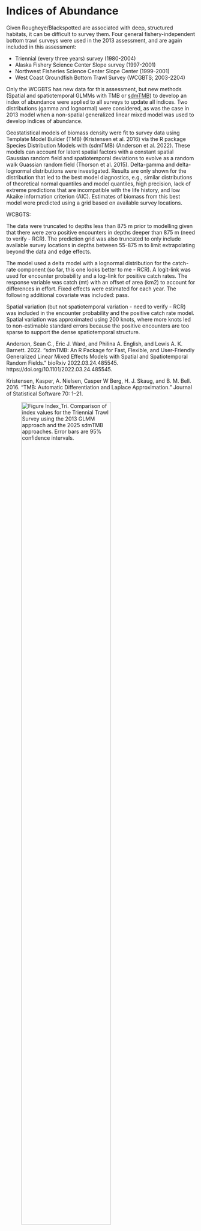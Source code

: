# Indices of Abundance

Given Rougheye/Blackspotted are associated with deep, structured habitats, it can be difficult to survey them. Four general fishery-independent bottom trawl surveys were used in the 2013 assessment, and are again included in this assessment:

* Triennial (every three years) survey (1980-2004)
* Alaska Fishery Science Center Slope survey (1997-2001)
* Northwest Fisheries Science Center Slope Center (1999-2001)
* West Coast Groundfish Bottom Trawl Survey (WCGBTS; 2003-2204)

Only the WCGBTS has new data for this assessment, but new methods (Spatial and spatiotemporal GLMMs with TMB or [sdmTMB](https://pbs-assess.github.io/sdmTMB/)) to develop an index of abundance were applied to all surveys to update all indices. Two distributions (gamma and lognormal) were considered, as was the case in 2013 model when a non-spatial generalized linear mixed model was used to develop indices of abundance.

Geostatistical models of biomass density were fit to survey data using Template Model Builder (TMB) (Kristensen et al. 2016) via the R package Species Distribution Models with (sdmTMB) (Anderson et al. 2022). These models can account for latent spatial factors with a constant spatial Gaussian random field and spatiotemporal deviations to evolve as a random walk Guassian random field (Thorson et al. 2015). Delta-gamma and delta-lognormal distributions were investigated. Results are only shown for the distribution that led to the best model diagnostics, e.g., similar distributions of theoretical normal quantiles and model quantiles, high precision, lack of extreme predictions that are incompatible with the life history, and low Akaike information criterion (AIC). Estimates of biomass from this best model were predicted using a grid based on available survey locations. 

WCBGTS:

The data were truncated to depths less than 875 m prior to modelling given that there were zero positive encounters in depths deeper than 875 m (need to verify - RCR). The prediction grid was also truncated to only include available survey locations in depths between 55-875 m to limit extrapolating beyond the data and edge effects. 

The model used a delta model with a lognormal distribution for the catch-rate component (so far, this one looks better to me - RCR). A logit-link was used for encounter probability and a log-link for positive catch rates. The response variable was catch (mt) with an offset of area (km2) to account for differences in effort. Fixed effects were estimated for each year. The following additional covariate was included: pass. 

Spatial variation (but not spatiotemporal variation - need to verify - RCR) was included in the encounter probability and the positive catch rate model. Spatial variation was approximated using 200 knots, where more knots led to non-estimable standard errors because the positive encounters are too sparse to support the dense spatiotemporal structure.


Anderson, Sean C., Eric J. Ward, and Philina A. English, and Lewis A. K. Barnett. 2022. “sdmTMB: An R Package for Fast, Flexible, and User-Friendly Generalized Linear Mixed Effects Models with Spatial and Spatiotemporal Random Fields.” bioRxiv 2022.03.24.485545. https://doi.org/10.1101/2022.03.24.485545.

Kristensen, Kasper, A. Nielsen, Casper W Berg, H. J. Skaug, and B. M. Bell. 2016. “TMB: Automatic Differentiation and Laplace Approximation.” Journal of Statistical Software 70: 1–21.

![Figure Index_Tri. Comparison of index values for the Triennial Trawl Survey using the 2013 GLMM approach and the 2025 sdmTMB approaches. Error bars are 95% confidence intervals.](C:/Users/Jason.Cope/Documents/Github/REBS-2025/docs/Pre_assessment/plots/Tri_comps.png){width="75%"} 

\

![Figure Index_AFSC_slope. Comparison of index values for the Alaska Fishery Science Center Slope Survey using the 2013 GLMM approach and the 2025 sdmTMB approaches. Error bars are 95% confidence intervals.](C:/Users/Jason.Cope/Documents/Github/REBS-2025/docs/Pre_assessment/plots/AFSC_slope_comp.png){width="75%"} 

\

![Figure Index_NWFSC_slope. Comparison of index values for the NWFSC Slope Survey using the 2013 GLMM approach and the 2025 sdmTMB approaches. Error bars are 95% confidence intervals.](C:/Users/Jason.Cope/Documents/Github/REBS-2025/docs/Pre_assessment/plots/NWFSCslope_comps.png){width="75%"} 

\


![Figure Index_WCGBTS. Comparison of index values for the West Coast Groundfish Bottom Trawl Survey using the 2013 GLMM approach and the 2025 sdmTMB approaches. Error bars are 95% confidence intervals.](C:/Users/Jason.Cope/Documents/Github/REBS-2025/docs/Pre_assessment/plots/WCGBTS_comps.png){width="75%"} 

\



## Additional Items for Discussion


